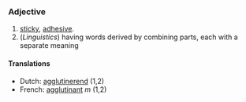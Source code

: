 ===Adjective===

# [[sticky]], [[adhesive]].
# (''Linguistics'') having words derived by combining parts, each with a separate meaning

====Translations====
*Dutch: [[agglutinerend]] (1,2)
*French: [[agglutinant]] ''m'' (1,2)